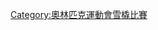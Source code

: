 {{Navbox
| name = 奥林匹克运动会雪橇比赛
| title = [[冬季奥林匹克运动会雪橇比赛]]
| listclass = hlist
| titlestyle = background-color:#BFD7FF;
| imageleftstyle = width:60px; <!-- minimize width used by left image cell -->
| imagestyle = width:60px; <!-- same as imageleftstyle to center the list -->
| image = [[File:No image.svg|40px|alt=|link=]] <!-- empty right image to center the list -->
| imageleft = [[File:Luge pictogram.svg|40px|alt=|link=]]
| list1 =
* [[1964年冬季奧林匹克運動會雪橇比賽|1964]]
* [[1968年冬季奧林匹克運動會雪橇比賽|1968]]
* [[1972年冬季奧林匹克運動會雪橇比賽|1972]]
* [[1976年冬季奧林匹克運動會雪橇比賽|1976]]
* [[1980年冬季奧林匹克運動會雪橇比賽|1980]]
* [[1984年冬季奧林匹克運動會雪橇比賽|1984]]
* [[1988年冬季奧林匹克運動會雪橇比賽|1988]]
* [[1992年冬季奧林匹克運動會雪橇比賽|1992]]
* [[1994年冬季奧林匹克運動會雪橇比賽|1994]]
* [[1998年冬季奧林匹克運動會雪橇比賽|1998]]
* [[2002年冬季奧林匹克運動會雪橇比賽|2002]]
* [[2006年冬季奧林匹克運動會雪橇比賽|2006]]
* [[2010年冬季奧林匹克運動會雪橇比賽|2010]]
* [[2014年冬季奧林匹克運動會雪橇比賽|2014]]
* [[2018年冬季奧林匹克運動會雪橇比賽|2018]]
* [[2022年冬季奧林匹克運動會雪橇比賽|2022]]
| belowclass = hlist
| below = 
* [[奧林匹克運動會雪橇獎牌得主列表|獎牌得主]]
* [[奧運雪橇場館列表|奧運場館列表]]
| belowstyle = background-color:#BFD7FF;
}}<includeonly>[[Category:奧林匹克運動會雪橇比賽]]</includeonly><noinclude>{{Documentation | content =
{{Roster maintenance | header = Navigation maintenance}}
[[Category:冬季奧林匹克運動會比賽項目模板|{{PAGENAME}}]]

}}</noinclude>